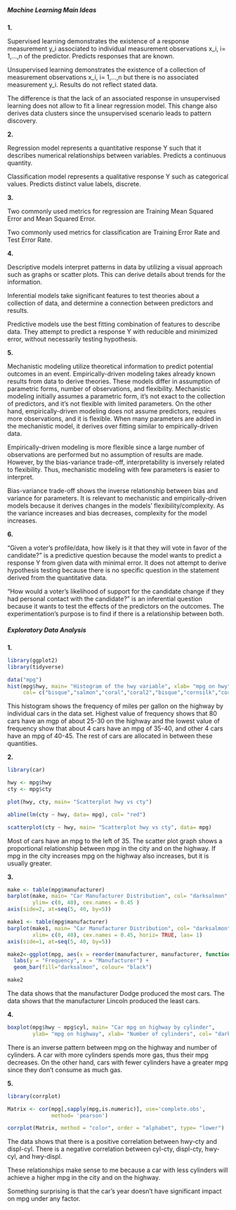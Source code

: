 
##### Machine Learning Main Ideas

**1.**

Supervised learning demonstrates the existence of a response measurement y_i associated to individual measurement observations x_i, i= 1,...,n of the predictor. Predicts responses that are known.

Unsupervised learning demonstrates the existence of a collection of measurement observations x_i, i= 1,...,n but there is no associated measurement y_i. Results do not reflect stated data.

The difference is that the lack of an associated response in unsupervised 
learning does not allow to fit a linear regression model. This change also 
derives data clusters since the unsupervised scenario leads to pattern 
discovery.

**2.**

Regression model represents a quantitative response Y such that it describes numerical relationships between variables. Predicts a continuous quantity.

Classification model represents a qualitative response Y such as categorical values. Predicts distinct value labels, discrete.

**3.**

Two commonly used metrics for regression are Training Mean Squared Error and 
Mean Squared Error.

Two commonly used metrics for classification are Training Error Rate and Test Error Rate.

**4.**

Descriptive models interpret patterns in data by utilizing a visual approach 
such as graphs or scatter plots. This can derive details about trends for the information.

Inferential models take significant features to test theories about a collection of data, and determine a connection between predictors and results.

Predictive models use the best fitting combination of features to describe data. They attempt to predict a response Y with reducible and minimized error, without necessarily testing hypothesis.

**5.**

Mechanistic modeling utilize theoretical information to predict potential 
outcomes in an event. Empirically-driven modeling takes already known results 
from data to derive theories. These models differ in assumption of parametric forms, number of observations, and flexibility. Mechanistic modeling initially assumes a parametric form, it's not exact to the collection of predictors, and it's not flexible with limited parameters. On the other hand, empirically-driven modeling does not assume predictors, requires more observations, and it is flexible. When many parameters are added in the mechanistic model, it derives 
over fitting similar to empirically-driven data.

Empirically-driven modeling is more flexible since a large number of 
observations are performed but no assumption of results are made. However, by 
the bias-variance trade-off, interpretability is inversely related to 
flexibility. Thus, mechanistic modeling with few parameters is easier to interpret.

Bias-variance trade-off shows the inverse relationship between bias and variance for parameters. It is relevant to mechanistic and empirically-driven models because it derives changes in the models' flexibility/complexity. As the 
variance increases and bias decreases, complexity for the model increases.

**6.**

"Given a voter's profile/data, how likely is it that they will vote in favor of the candidate?" is a predictive question because the model wants to predict a response Y from given data with minimal error. It does not attempt to derive hypothesis testing because there is no specific question in the statement 
derived from the quantitative data.

"How would a voter's likelihood of support for the candidate change if they had personal contact with the candidate?" is an inferential question because it 
wants to test the effects of the predictors on the outcomes. The 
experimentation's purpose is to find if there is a relationship between both.

##### Exploratory Data Analysis

**1.**

```r

library(ggplot2)
library(tidyverse)

data("mpg")
hist(mpg$hwy, main= "Histogram of the hwy variable", xlab= "mpg on hwy", 
     col= c("bisque","salmon","coral","coral2","bisque","cornsilk","cornsilk"))

```

This histogram shows the frequency of miles per gallon on the highway by individual cars in the data set. Highest value of frequency shows that 80 cars have an mgp of about 25-30 on the highway and the lowest value of frequency show that about 4 cars have an mpg of 35-40, and other 4 cars have an mpg of 40-45. 
The rest of cars are allocated in between these quantities.

**2.**

```r
library(car)

hwy <- mpg$hwy
cty <- mpg$cty

plot(hwy, cty, main= "Scatterplot hwy vs cty")

abline(lm(cty ~ hwy, data= mpg), col= "red")

scatterplot(cty ~ hwy, main= "Scatterplot hwy vs cty", data= mpg)

```

Most of cars have an mpg to the left of 35. The scatter plot graph shows a proportional relationship between mpg in the city and on the highway. If mpg in the city increases mpg on the highway also increases, but it is usually greater.

**3.**

```r

make <- table(mpg$manufacturer)
barplot(make, main= "Car Manufacturer Distribution", col= "darksalmon", 
        ylim= c(0, 40), cex.names = 0.45 )
axis(side=2, at=seq(5, 40, by=5))

```

```r

make1 <- table(mpg$manufacturer)
barplot(make1, main= "Car Manufacturer Distribution", col= "darksalmon", 
        xlim= c(0, 40), cex.names = 0.45, horiz= TRUE, las= 1)
axis(side=1, at=seq(5, 40, by=5))

```

```r

make2<-ggplot(mpg, aes(x = reorder(manufacturer, manufacturer, function(x)-length(x))))+ 
  labs(y = "Frequency", x = "Manufacturer") + 
  geom_bar(fill="darksalmon", colour= "black")

make2

```

The data shows that the manufacturer Dodge produced the most cars. The data 
shows that the manufacturer Lincoln produced the least cars.

**4.**

```r

boxplot(mpg$hwy ~ mpg$cyl, main= "Car mpg on highway by cylinder", 
        ylab= "mpg on highway", xlab= "Number of cylinders", col= "darksalmon")

```

There is an inverse pattern between mpg on the highway and number of cylinders. 
A car with more cylinders spends more gas, thus their mpg decreases. On the 
other hand, cars with fewer cylinders have a greater mpg since they don't 
consume as much gas.

**5.**

```r

library(corrplot)

Matrix <- cor(mpg[,sapply(mpg,is.numeric)], use='complete.obs', 
              method= 'pearson')

corrplot(Matrix, method = "color", order = "alphabet", type= "lower")

```

The data shows that there is a positive correlation between hwy-cty and 
displ-cyl. There is a negative correlation between cyl-cty, displ-cty, hwy-cyl, and hwy-displ.

These relationships make sense to me because a car with less cylinders will achieve a higher mpg in the city and on the highway.

Something surprising is that the car's year doesn't have significant impact on 
mpg under any factor.
